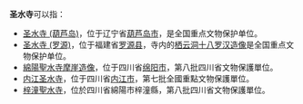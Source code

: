 '''圣水寺'''可以指：
* [[圣水寺_(葫芦岛)|圣水寺 (葫芦岛)]]，位于辽宁省[[葫芦岛市|葫芦岛市]]，是全国重点文物保护单位。
* [[圣水寺_(罗源)|圣水寺 (罗源)]]，位于福建省[[罗源县|罗源县]]，寺内的[[栖云洞十八罗汉造像|栖云洞十八罗汉造像]]是全国重点文物保护单位。
* [[綿陽聖水寺摩崖造像|綿陽聖水寺摩崖造像]]，位于四川省[[绵阳市|绵阳市]]，第八批四川省文物保護單位。
* [[内江圣水寺|内江圣水寺]]，位于四川省[[内江市|内江市]]，第七批全國重點文物保護單位。
* [[梓潼聖水寺|梓潼聖水寺]]，位於四川省綿陽市梓潼縣，第八批四川省文物保護單位。

{{消歧義|S|Cat=三字佛寺消歧義}}